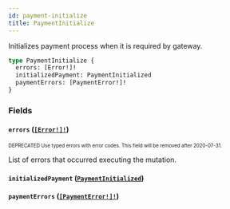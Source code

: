 ```yaml
---
id: payment-initialize
title: PaymentInitialize
---
```


Initializes payment process when it is required by gateway.

```graphql
type PaymentInitialize {
  errors: [Error!]!
  initializedPayment: PaymentInitialized
  paymentErrors: [PaymentError!]!
}
```

### Fields

#### `errors` ([`[Error!]!`](/api-reference/objects/error.mdx))

<sub><sup><span className="deprecatedTag">DEPRECATED</span> Use typed errors with error codes. This field will be removed after 2020-07-31.</sup></sub>

List of errors that occurred executing the mutation.

#### `initializedPayment` ([`PaymentInitialized`](/api-reference/objects/payment-initialized.mdx))

#### `paymentErrors` ([`[PaymentError!]!`](/api-reference/objects/payment-error.mdx))
